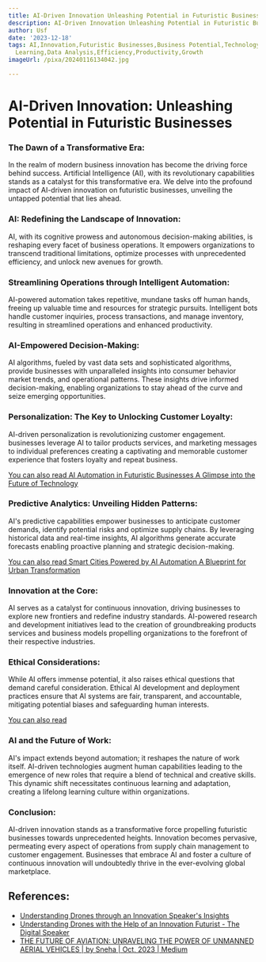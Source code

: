 ```yaml
---
title: AI-Driven Innovation Unleashing Potential in Futuristic Businesses
description: AI-Driven Innovation Unleashing Potential in Futuristic Businesses
author: Usf
date: '2023-12-18'
tags: AI,Innovation,Futuristic Businesses,Business Potential,Technology,Automation,Machine
  Learning,Data Analysis,Efficiency,Productivity,Growth
imageUrl: /pixa/20240116134042.jpg

---
```

# AI-Driven Innovation: Unleashing  Potential in Futuristic Businesses

### The Dawn of a Transformative Era:

In the realm of modern business innovation has  become the driving  force behind success. Artificial Intelligence (AI), with its revolutionary capabilities stands as  a catalyst for this transformative era. We delve into the profound  impact  of AI-driven innovation on futuristic businesses, unveiling the untapped potential  that lies ahead.

### AI: Redefining the Landscape of Innovation:

AI,  with its cognitive prowess  and autonomous decision-making abilities, is reshaping every facet of business operations. It empowers organizations to transcend traditional limitations, optimize processes with unprecedented efficiency, and unlock new  avenues for growth.

### Streamlining Operations through Intelligent Automation:

AI-powered automation takes repetitive, mundane tasks off human hands, freeing up valuable time and resources for strategic pursuits.  Intelligent bots handle customer inquiries,  process transactions, and manage inventory, resulting in streamlined  operations and enhanced  productivity.

### AI-Empowered Decision-Making:

AI algorithms, fueled by vast  data sets and sophisticated algorithms, provide businesses with  unparalleled insights into consumer behavior market trends,  and operational  patterns. These insights drive informed decision-making, enabling organizations  to stay ahead of the curve  and seize emerging opportunities.

### Personalization: The Key to Unlocking Customer Loyalty:

AI-driven personalization is revolutionizing customer engagement. businesses  leverage AI to tailor products services, and marketing messages to individual  preferences creating a captivating  and memorable customer experience that fosters loyalty and repeat business.

[You can also read AI Automation in  Futuristic Businesses A Glimpse into the Future of Technology](AI%20Automation%20in%20Futuristic%20Businesses%20A%20Glimpse%20into%20the%20Future%20of%20Technology)


### Predictive Analytics:  Unveiling Hidden Patterns:

AI's predictive capabilities  empower businesses to anticipate customer demands, identify potential risks and optimize supply chains. By leveraging historical data and real-time  insights, AI algorithms generate accurate forecasts enabling proactive  planning and strategic decision-making.

[You can also read Smart Cities Powered by AI Automation A Blueprint for  Urban Transformation](Smart%20Cities%20Powered%20by%20AI%20Automation%20A%20Blueprint%20for%20Urban%20Transformation)


### Innovation at the Core:

AI serves as a catalyst for continuous innovation, driving businesses to explore new  frontiers and redefine  industry standards. AI-powered research and development initiatives lead to the creation of groundbreaking products  services and business models propelling organizations to the forefront of their respective industries.

### Ethical Considerations:

While AI offers immense  potential,  it also raises ethical questions that demand careful consideration.  Ethical AI development and deployment practices ensure that AI  systems are fair, transparent, and accountable, mitigating potential biases and safeguarding  human interests.

[You can also read ]()


### AI and  the  Future of Work:

AI's  impact extends beyond automation; it reshapes the nature of work itself. AI-driven technologies augment human capabilities leading to the emergence of new roles that  require a blend of technical and creative  skills. This dynamic  shift necessitates continuous learning and  adaptation, creating  a lifelong learning culture within organizations.

### Conclusion:

AI-driven innovation stands as a transformative force propelling futuristic  businesses towards unprecedented heights. Innovation becomes pervasive, permeating every aspect of operations from supply chain management to customer engagement. Businesses that embrace AI and foster a culture of continuous innovation  will undoubtedly thrive in the ever-evolving global marketplace.

## References:
- [Understanding Drones through an Innovation Speaker's Insights](https://www.thedigitalspeaker.com/understanding-drones-innovation-speaker-insights/)
- [Understanding Drones with the Help of an Innovation Futurist - The Digital Speaker](https://www.thedigitalspeaker.com/understanding-drones-help-innovation-futurist/)
- [THE FUTURE OF AVIATION: UNRAVELING THE POWER OF UNMANNED AERIAL VEHICLES | by Sneha | Oct, 2023 | Medium](https://medium.com/@tanushreechakraborty127/the-future-of-aviation-unraveling-the-power-of-unmanned-aerial-vehicles-260f3d7d9863)
